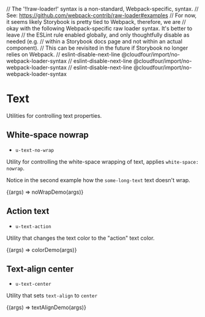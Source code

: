 // The '!!raw-loader!' syntax is a non-standard, Webpack-specific, syntax.
// See: https://github.com/webpack-contrib/raw-loader#examples
// For now, it seems likely Storybook is pretty tied to Webpack, therefore, we are
// okay with the following Webpack-specific raw loader syntax. It's better to leave
// the ESLint rule enabled globally, and only thoughtfully disable as needed (e.g.
// within a Storybook docs page and not within an actual component).
// This can be revisited in the future if Storybook no longer relies on Webpack.
// eslint-disable-next-line @cloudfour/import/no-webpack-loader-syntax
// eslint-disable-next-line @cloudfour/import/no-webpack-loader-syntax
// eslint-disable-next-line @cloudfour/import/no-webpack-loader-syntax

<Meta title="Utilities/Text" />

# Text

Utilities for controlling text properties.

## White-space nowrap

- `u-text-no-wrap`

Utility for controlling the white-space wrapping of text, applies `white-space: nowrap`.

Notice in the second example how the `some-long-text` text doesn't wrap.

<Canvas>
  <Story
    name="White-space nowrap"
    parameters={{ docs: { source: { code: noWrapDemoSource } } }}
  >
    {(args) => noWrapDemo(args)}
  </Story>
</Canvas>

## Action text

- `u-text-action`

Utility that changes the text color to the "action" text color.

<Canvas>
  <Story
    name="Action text"
    parameters={{ docs: { source: { code: colorDemoSource } } }}
  >
    {(args) => colorDemo(args)}
  </Story>
</Canvas>

## Text-align center

- `u-text-center`

Utility that sets `text-align` to `center`

<Canvas>
  <Story
    name="Text-align center"
    parameters={{ docs: { source: { code: textAlignDemoSource } } }}
  >
    {(args) => textAlignDemo(args)}
  </Story>
</Canvas>
